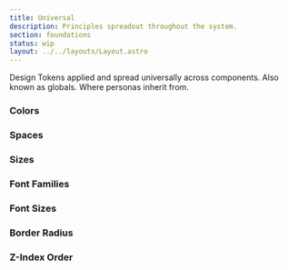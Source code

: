 ```yaml
---
title: Universal
description: Principles spreadout throughout the system.
section: foundations
status: wip
layout: ../../layouts/Layout.astro
---
```



Design Tokens applied and spread universally across components. Also known as globals. Where personas inherit from.


### Colors

<ThemeColorsTable />

### Spaces 

<ThemeSpacesTable />

### Sizes

<ThemeSizesTable />

### Font Families

<ThemeFontFamiliesTable />

### Font Sizes

<ThemeFontSizesTable />

### Border Radius

<ThemeBorderRadiusTable />

### Z-Index Order

<ThemeZIndexTable />




